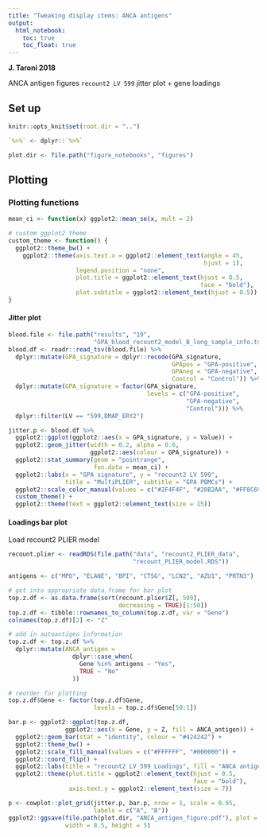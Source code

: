 ```yaml
---
title: "Tweaking display items: ANCA antigens"
output:   
  html_notebook: 
    toc: true
    toc_float: true
---
```


**J. Taroni 2018**

ANCA antigen figures `recount2 LV 599` jitter plot + gene loadings

## Set up

```r
knitr::opts_knit$set(root.dir = "..")
```

```r
`%>%` <- dplyr::`%>%`
```

```r
plot.dir <- file.path("figure_notebooks", "figures")
```

## Plotting

### Plotting functions

```r
mean_ci <- function(x) ggplot2::mean_se(x, mult = 2)

# custom ggplot2 theme
custom_theme <- function() {
  ggplot2::theme_bw() +
    ggplot2::theme(axis.text.x = ggplot2::element_text(angle = 45, 
                                                       hjust = 1),
                   legend.position = "none",
                   plot.title = ggplot2::element_text(hjust = 0.5, 
                                                      face = "bold"),
                   plot.subtitle = ggplot2::element_text(hjust = 0.5))
}
```

#### Jitter plot

```r
blood.file <- file.path("results", "19", 
                        "GPA_blood_recount2_model_B_long_sample_info.tsv")
blood.df <- readr::read_tsv(blood.file) %>% 
  dplyr::mutate(GPA_signature = dplyr::recode(GPA_signature, 
                                              GPApos = "GPA-positive",
                                              GPAneg = "GPA-negative",
                                              Control = "Control")) %>%
  dplyr::mutate(GPA_signature = factor(GPA_signature,
                                       levels = c("GPA-positive", 
                                                  "GPA-negative", 
                                                  "Control"))) %>%
  dplyr::filter(LV == "599,DMAP_ERY2")
```

```r
jitter.p <- blood.df %>%
  ggplot2::ggplot(ggplot2::aes(x = GPA_signature, y = Value)) +
  ggplot2::geom_jitter(width = 0.2, alpha = 0.6,
                       ggplot2::aes(colour = GPA_signature)) +
  ggplot2::stat_summary(geom = "pointrange", 
                        fun.data = mean_ci) +
  ggplot2::labs(x = "GPA signature", y = "recount2 LV 599", 
                title = "MultiPLIER", subtitle = "GPA PBMCs") +
  ggplot2::scale_color_manual(values = c("#2F4F4F", "#20B2AA", "#FF8C69")) +
  custom_theme() +
  ggplot2::theme(text = ggplot2::element_text(size = 15))
```

#### Loadings bar plot

Load recount2 PLIER model

```r
recount.plier <- readRDS(file.path("data", "recount2_PLIER_data", 
                                   "recount_PLIER_model.RDS"))
```

```r
antigens <- c("MPO", "ELANE", "BPI", "CTSG", "LCN2", "AZU1", "PRTN3")
```

```r
# get into appropriate data.frame for bar plot
top.z.df <- as.data.frame(sort(recount.plier$Z[, 599],
                               decreasing = TRUE)[1:50])
top.z.df <- tibble::rownames_to_column(top.z.df, var = "Gene")
colnames(top.z.df)[2] <- "Z"

# add in autoantigen information
top.z.df <- top.z.df %>%
  dplyr::mutate(ANCA_antigen =
                  dplyr::case_when(
                    Gene %in% antigens ~ "Yes",
                    TRUE ~ "No"
                  ))

# reorder for plotting
top.z.df$Gene <- factor(top.z.df$Gene,
                        levels = top.z.df$Gene[50:1])
```

```r
bar.p <- ggplot2::ggplot(top.z.df, 
                ggplot2::aes(x = Gene, y = Z, fill = ANCA_antigen)) +
  ggplot2::geom_bar(stat = "identity", colour = "#424242") +
  ggplot2::theme_bw() +
  ggplot2::scale_fill_manual(values = c("#FFFFFF", "#000000")) +
  ggplot2::coord_flip() +
  ggplot2::labs(title = "recount2 LV 599 Loadings", fill = "ANCA antigen") +
  ggplot2::theme(plot.title = ggplot2::element_text(hjust = 0.5, 
                                                    face = "bold"),
                 axis.text.y = ggplot2::element_text(size = 7))
```

```r
p <- cowplot::plot_grid(jitter.p, bar.p, nrow = 1, scale = 0.95, 
                        labels = c("A", "B"))
ggplot2::ggsave(file.path(plot.dir, "ANCA_antigen_figure.pdf"), plot = p,
                width = 8.5, height = 5)
```

